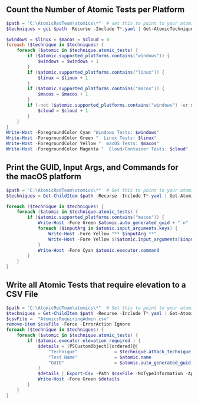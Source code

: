 ## Count the Number of Atomic Tests per Platform

```Powershell
$path = "C:\AtomicRedTeam\atomics\*"  # set this to point to your atomics folder
$techniques = gci $path -Recurse -Include T*.yaml | Get-AtomicTechnique

$windows = $linux = $macos = $cloud = 0
foreach ($technique in $techniques) {
    foreach ($atomic in $technique.atomic_tests) {
        if ($atomic.supported_platforms.contains("windows")) {
            $windows = $windows + 1
        }
        if ($atomic.supported_platforms.contains("linux")) {
            $linux = $linux + 1
        }
        if ($atomic.supported_platforms.contains("macos")) {
            $macos = $macos + 1
        }
        if (-not ($atomic.supported_platforms.contains("windows") -or $atomic.supported_platforms.contains("linux") -or $atomic.supported_platforms.contains("macos"))) {
            $cloud = $cloud + 1
        }
    }
}
Write-Host -ForegroundColor Cyan "Windows Tests: $windows"
Write-Host -ForegroundColor Green "  Linux Tests: $linux"
Write-Host -ForegroundColor Yellow "  macOS Tests: $macos"
Write-Host -ForegroundColor Magenta "  Cloud/Container Tests: $cloud"
```

## Print the GUID, Input Args, and Commands for the macOS platform

```PowerShell
$path = "C:\AtomicRedTeam\atomics\*"  # Set this to point to your atomics folder
$techniques = Get-ChildItem $path -Recurse -Include T*.yaml | Get-AtomicTechnique

foreach ($technique in $techniques) {
    foreach ($atomic in $technique.atomic_tests) {
        if ($atomic.supported_platforms.contains("macos")) {
            Write-Host -Fore Green $atomic.auto_generated_guid + "`n"
            foreach ($inputArg in $atomic.input_arguments.keys) {
                Write-Host -Fore Yellow "** $inputArg **"
                Write-Host -Fore Yellow $($atomic.input_arguments[$inputArg] | Out-String)
            }
            Write-Host -Fore Cyan $atomic.executor.command
        }
    }
}
```

## Write all Atomic Tests that require elevation to a CSV File

```PowerShell
$path = "C:\AtomicRedTeam\atomics\*"  # Set this to point to your atomics folder
$techniques = Get-ChildItem $path -Recurse -Include T*.yaml | Get-AtomicTechnique
$csvFile =  "AtomicsRequiringAdmin.csv"
remove-item $csvFile -Force -ErrorAction Ignore
foreach ($technique in $techniques) {
    foreach ($atomic in $technique.atomic_tests) {
        if ($atomic.executor.elevation_required ) {
            $details = [PSCustomObject][ordered]@{
                "Technique"              = $technique.attack_technique[0]
                "Test Name"              = $atomic.name
                "GUID"                   = $atomic.auto_generated_guid
            }
            $details | Export-Csv -Path $csvFile -NoTypeInformation -Append
            Write-Host -Fore Green $details
        }
    }
}
```
